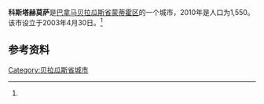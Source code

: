 {{Infobox settlement
|name                   = 科斯塔赫莫萨
|native_name            = 
|settlement_type        = [[市_(巴拿马)|市]]
|image_skyline          = 
|image_caption          = 
|image_alt              = 
|pushpin_map            =
|coordinates_display    = inline,title
|coordinates_region     = PA
|subdivision_type       = 国家
|subdivision_name       = {{flag|Panama}}
|subdivision_type1      = [[巴拿马行政区划|省份]]
|subdivision_name1      = [[贝拉瓜斯省|贝拉瓜斯省]]
|subdivision_type2      = [[区_(巴拿马)|区]]
|subdivision_name2      = [[蒙蒂霍区|蒙蒂霍区]]
|leader_title           = 
|leader_name            = 
|established_title      = 设立时间
|established_date       = 2003年4月30日<ref name=inec/>
|area_land_km2          = 20.5
|area_footnotes         = <ref name=inec>[http://www.contraloria.gob.pa/inec/archivos/P3601Cuadro11.xls "Cuadro 11 (Superficie, población y densidad de población en la República...)" [Table 11 (Area, population, and population density in the Republic...)<nowiki>]</nowiki>] (.xls). In {{cite web|title=Resultados Finales Básicos|trans-title=Basic Final Results|url=https://www.contraloria.gob.pa/inec/publicaciones/Publicaciones.aspx?ID_SUBCATEGORIA=59&ID_PUBLICACION=360&ID_IDIOMA=1&ID_CATEGORIA=13|publisher=[[巴拿马国家统计及普查局|巴拿马国家统计及普查局]]|accessdate=May 26, 2015|language=es}}</ref>
|population_as_of       = 2010
|population_total       = 1550
|population_footnotes   = <ref name=inec/>
|population_density_km2 = 75.7
|population_note        = 人口密度数据由计算得出
|timezone1              = [[北美东部时区|东部时区]]
|utc_offset1            = −5
|latd                   = 
|latm                   = 
|lats                   = 
|latNS                  = 
|longd                  = 
|longm                  = 
|longs                  = 
|longEW                 = }}

'''科斯塔赫莫萨'''是[[巴拿马|巴拿马]][[贝拉瓜斯省|贝拉瓜斯省]][[蒙蒂霍区|蒙蒂霍区]]的一个城市，2010年是人口为1,550。该市设立于2003年4月30日。<ref name=inec/> 

==参考资料==
{{reflist}}

{{Panama-geo-stub}}
{{Veraguas Province}}

{{coord missing|Panama}}

[[Category:贝拉瓜斯省城市|Category:贝拉瓜斯省城市]]